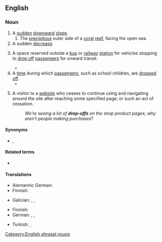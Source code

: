 {{also|dropoff|drop off}}

==English==

===Noun===
{{en-noun|head=[[drop]]-[[off]]}}

# A [[sudden]] [[downward]] [[slope]].
## The [[precipitous]] outer side of a [[coral]] [[reef]], facing the open sea.
# A sudden [[decrease]].
#: {{ux|en|There has been an unexplained '''drop-off''' in sales this quarter.}}
# {{lb|en|especially|_|US}} A space reserved outside a [[bus]] or [[railway]] [[station]] for vehicles stopping to [[drop off]] [[passengers]] for onward transit.
#* {{quote-journal|en|date=2020 May 20|title=Network News: Plan submitted for £18.6 million station at Soham|journal=Rail|page=21|text=Fifty car parking spaces, a '''drop-off''' point, five spaces for [[blue badge]] holders and lighting masts are all included in the plan, as is cycle parking on the station forecourt and ticket vending machines.}}
# A [[time]] during which [[passenger]]s, such as school children, are [[drop off|dropped off]].
#* {{quote-journal|1=en|date=1 February 2021|journal=Living in Brisbane|place=Brisbane|page=1|text=These signs are friendly reminders for road users to slow down during '''drop-off''' and pick-up.}}
# {{lb|en|internet}} A visitor to a [[website]] who ceases to continue using and navigating around the site after reaching some specified page; or such an act of cessation.
#: ''We're seeing a lot of '''drop-offs''' on the shop product pages; why aren't people making purchases?''

====Synonyms====
* {{sense|space for passenger alighting}} {{l|en|set-down}}, {{l|en|setting-down}}

====Related terms====
* {{l|en|drop off}}

====Translations====
{{trans-top|sudden downward slope}}
* Alemannic German: {{t|gsw|Felli|f}}
* Finnish: {{t+|fi|pudotus}}
{{trans-mid}}
* Galician: {{t+|gl|caída|f}}, {{t|gl|noiro|m}}, {{t|gl|terraplén|m}}
{{trans-bottom}}

{{trans-top|sudden decrease}}
* Finnish: {{t+|fi|pudotus}}
* German: {{t+|de|Abnahme|f}}, {{t+|de|Minderung|f}}, {{t+|de|Rückgang|m}}
{{trans-mid}}
* Turkish: {{t+|tr|azalma}}, {{t+|tr|gerileme}}
{{trans-bottom}}
[[Category:English phrasal nouns]]